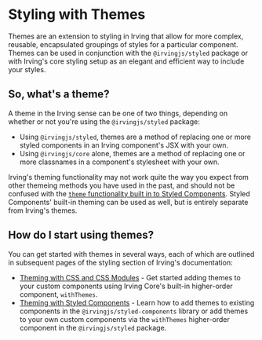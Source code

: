 <Meta title="Styling|Introduction to Themes" />

# Styling with Themes
Themes are an extension to styling in Irving that allow for more complex, reusable, encapsulated groupings of styles for a particular component. Themes can be used in conjunction with the `@irvingjs/styled` package or with Irving's core styling setup as an elegant and efficient way to include your styles.

## So, what's a theme?
A theme in the Irving sense can be one of two things, depending on whether or not you're using the `@irvingjs/styled` package:
* Using `@irvingjs/styled`, themes are a method of replacing one or more styled components in an Irving component's JSX with your own.
* Using `@irvingjs/core` alone, themes are a method of replacing one or more classnames in a component's stylesheet with your own.

Irving's theming functionality may not work quite the way you expect from other themeing methods you have used in the past, and should not be confused with the [`theme` functionality built in to Styled Components](https://styled-components.com/docs/advanced#theming). Styled Components' built-in theming can be used as well, but is entirely separate from Irving's themes.

## How do I start using themes?
You can get started with themes in several ways, each of which are outlined in subsequent pages of the styling section of Irving's documentation:
* [Theming with CSS and CSS Modules](/docs/styling-theme-with-css--page) - Get started adding themes to your custom components using Irving Core's built-in higher-order component, `withThemes`.
* [Theming with Styled Components](/docs/styling-theme-with-styled-components--page) - Learn how to add themes to existing components in the `@irvingjs/styled-components` library or add themes to your own custom components via the `withThemes` higher-order component in the `@irvingjs/styled` package.
